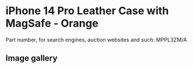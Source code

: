 
# iPhone 14 Pro Leather Case with MagSafe - Orange

Part number, for search engines, auction websites and such: MPPL3ZM/A

## Image gallery

<div style={{ width: '100%', maxWidth: '768px' }}>
<GalleryComponent
    images={[
      {
        original: "/everysource/MPPL3.webp",
        thumbnail: "/everypreview/MPPL3.webp",
      },
      {
        original: "/everysource/MPPL3_AV1.webp",
        thumbnail: "/everypreview/MPPL3_AV1.webp",
      },
      {
        original: "/everysource/MPPL3_AV2.webp",
        thumbnail: "/everypreview/MPPL3_AV2.webp",
      },
      {
        original: "/everysource/MPPL3_AV3.webp",
        thumbnail: "/everypreview/MPPL3_AV3.webp",
      },
      {
        original: "/everysource/MPPL3_AV4.webp",
        thumbnail: "/everypreview/MPPL3_AV4.webp",
      },
      {
        original: "/everysource/MPPL3_AV5.webp",
        thumbnail: "/everypreview/MPPL3_AV5.webp",
      }
    ]}
  />
</div>
